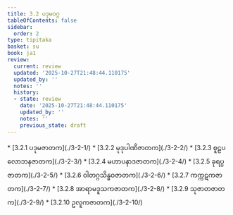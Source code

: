 ```yaml
---
title: 3.2 ပဒုမဝဂ္ဂ
tableOfContents: false
sidebar:
  order: 2
type: tipitaka
basket: su
book: ja1
review:
  current: review
  updated: '2025-10-27T21:48:44.110175'
  updated_by: ''
  notes: ''
  history:
  - state: review
    date: '2025-10-27T21:48:44.110175'
    updated_by: ''
    notes: ''
    previous_state: draft
---
```



<ReviewStatus review={frontmatter.review} showDetails={true} />

<HypothesisAnnotation frontmatter={frontmatter} />

<DynamicBreadcrumb />



<TableOfContents book="ja1" section="3.2">
* [3.2.1 ပဒုမဇာတက](./3-2-1/)
* [3.2.2 မုဒုပါဏိဇာတက](./3-2-2/)
* [3.2.3 စူဠပလောဘနဇာတက](./3-2-3/)
* [3.2.4 မဟာပနာဒဇာတက](./3-2-4/)
* [3.2.5 ခုရပ္ပဇာတက](./3-2-5/)
* [3.2.6 ဝါတဂ္ဂသိန္ဓဝဇာတက](./3-2-6/)
* [3.2.7 ကက္ကဋကဇာတက](./3-2-7/)
* [3.2.8 အာရာမဒူသကဇာတက](./3-2-8/)
* [3.2.9 သုဇာတဇာတက](./3-2-9/)
* [3.2.10 ဥလူကဇာတက](./3-2-10/)
</TableOfContents>